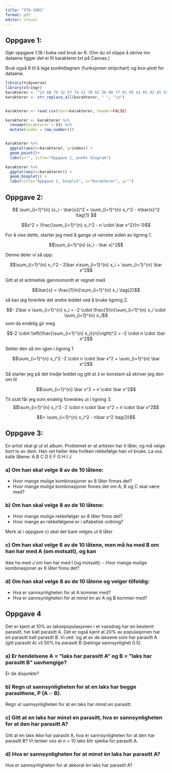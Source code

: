 ```yaml
---
title: "STA-1001"
format: pdf
editor: visual
---
```


## Oppgave 1:

Gjør oppgave 1.18 i boka ved bruk av R. (Om du vil slippe å skrive inn dataene ligger det ei fil karakterer.txt på Canvas.)

Bruk også R til å lage punktdiagram (funksjonen stripchart) og box-plott for dataene.

```r
library(tidyverse)
library(stringr)
karakterer <- "23 60 79 32 57 74 52 70 82 36 80 77 81 95 41 65 92 85 55 76 52 10 64 75 78 25 80 98 81 67 41 71 83 54 64 72 88 62 74 43 60 78 89 76 84 48 84 90 15 79 34 67 17 82 69 74 63 80 85 61"
karakterer <- str_replace_all(karakterer, " ", "\n")


karakterer <- read.csv(text=karakterer, header=FALSE) 

karakterer <- karakterer %>% 
  rename(karakterer = V1) %>% 
  mutate(index = row_number())


karakterer %>% 
  ggplot(aes(x=karakterer, y=index)) + 
  geom_point()+
  labs(y="", title="Oppgave 1, punkt diagram")

```

```r
karakterer %>% 
  ggplot(aes(x=karakterer)) +
  geom_boxplot() +
  labs(title="Oppgave 1, boxplot", x="Karakterer", y="")
```




## Oppgave 2:


$$
\sum_{i=1}^{n} (x_i - \bar{x})^2 = \sum_{i=1}^{n} x_i^2 - n\bar{x}^2 \tag{1}
$$


$$s^2 = \frac{\sum_{i=1}^{n} x_i^2 - n \cdot \bar x^2}{n-1}$$

For å vise dette, starter jeg med å gange ut venstre siden av ligning 1.

$$\sum_{i=1}^{n} (x_i - \bar x)^2$$

Denne deler vi så opp:

$$\sum_{i=1}^{n} x_i^2 - 2\bar x\sum_{i=1}^{n} x_i + \sum_{i=1}^{n} \bar x^2$$

Gitt at et aritmetisk gjennomsnitt er regnet med

$$\bar{x} = \frac{1}{n}\sum_{i=1}^{n} x_i \tag{2}$$


så kan jeg forenkle det andre leddet ved å bruke ligning 2.


$$- 2\bar x \sum_{i=1}^{n} x_i = -2 \cdot \frac{1}{n}\sum_{i=1}^{n} x_i \cdot \sum_{i=1}^{n} x_i$$
som da endelig gir meg

$$-2 \cdot \left(\frac{\sum_{i=1}^{n} x_i}{n}\right)^2 = -2 \cdot n \cdot \bar x^2$$


Setter den så inn igjen i ligning 1

$$\sum_{i=1}^{n} x_i^2 -2 \cdot n \cdot \bar x^2 + \sum_{i=1}^{n} \bar x^2$$

Så starter jeg på det tredje leddet og gitt at $\bar x$ er konstant så skriver jeg den om til

$$\sum_{i=1}^{n} \bar x^2 = n \cdot \bar x^2$$



Til slutt får jeg som endelig forenkles ut i ligning 3.
$$\sum_{i=1}^{n} x_i^2 -2 \cdot n \cdot \bar x^2 + n \cdot \bar x^2$$

$$= \sum_{i=1}^{n} x_i^2 - n\bar x^2 \tag{3}$$

## Oppgave 3:

En artist skal gi ut et album. Problemet er at artisten har ti låter, og må velge bort to av dem. Han vet heller ikke hvilken rekkefølge han vil bruke. La oss kalle låtene: 
A B C D E F G H I J

### a) Om han skal velge 8 av de 10 låtene:
- Hvor mange mulige kombinasjoner av 8 låter finnes det?
- Hvor mange mulige kombinasjoner finnes det om A, B og C skal være med?

### b) Om han skal velge 8 av de 10 låtene:
- Hvor mange mulige rekkefølger av 8 låter finns det?
- Hvor mange av rekkefølgene er i alfabetisk ordning?

Merk at i oppgave c) skal det bare velges ut 6 låter


### c) Om han skal velge 6 av de 10 låtene, men må ha med B om han har med A (om motsatt), og kan
ikke ha med J om han har med I (og motsatt):
- Hvor mange mulige kombinasjoner av 6 låter finns det?

### d) Om han skal velge 8 av de 10 låtene og velger tilfeldig:
- Hva er sannsynligheten for at A kommer med?
- Hva er sannsynligheten for at minst ́en av A og B kommer med?


## Oppgave 4

Det er kjent at 10% av laksepopulasjonen i et vassdrag har en bestemt parasitt, her kalt parasitt A. Det
er også kjent at 20% av populasjonen har en parasitt kalt parasitt B. Vi veit `og at av de laksene som har
parasitt A (gitt parasitt A) vil 50% ha parasitt B (betinga sannsynlighet 0.5).


### a) Er hendelsene A = ”laks har parasitt A” og B = ”laks har parasitt B” uavhengige?
Er de disjunkte?

### b) Regn ut sannsynligheten for at en laks har begge parasittene, P (A ∩ B).
Regn ut sannsynligheten for at en laks har minst en parasitt.


### c) Gitt at en laks har minst en parasitt, hva er sannsynligheten for at den har parasitt A?
Gitt at en laks ikke har parasitt A, hva er sannsynligheten for at den har parasitt B?
Vi tenker oss at n = 10 laks blir sjekka for parasitt A.


### d) Hva er sannsynligheten for at minst  ́en laks har parasitt A?
Hva er sannsynligheten for at akkurat  ́en laks har parasitt A?

